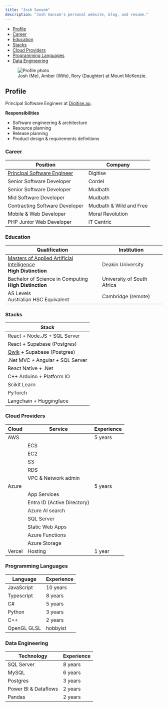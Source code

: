 ```yaml
---
title: "Josh Sansom"
description: "Josh Sansom's personal website, blog, and resume."
---
```


<section>
<aside class="mini-menu">
    <ul>
        <li>
            <a href="#profile">Profile</a>
        </li>
        <li>
            <a href="#career">Career</a>
        </li>
        <li>
            <a href="#education">Education</a>
        </li>
        <li>
            <a href="#stacks">Stacks</a>
        </li>
        <li>
            <a href="#cloud-providers">Cloud Providers</a>
        </li>
        <li>
            <a href="#programming-languages">Programming Languages</a>
        </li>
        <li>
            <a href="#data-engineering">Data Engineering</a>
        </li>
    </ul>
</aside>
<figure>
    <img width={640} height={480} src={"/images/profile.jpeg"} alt="Profile photo" />
    <figcaption>Josh (Me), Amber (Wife), Rory (Daughter) at Mount McKenzie.</figcaption>
</figure>

## **Profile**
Principal Software Engineer at [Digitise.au](http://Digitise.au).  

**Responsibilities**  
- Software engineering & architecture
- Resource planning
- Release planning
- Product design & requirements definitions


### **Career**
| **Position** | **Company** |
| --- | --- |
| <u>Principal Software Engineer</u> | Digitise |
| Senior Software Developer | Cordel |
| Senior Software Developer | Mudbath |
| Mid Software Developer | Mudbath |
| Contracting Software Developer | Mudbath & Wild and Free |
| Mobile & Web Developer | Moral Revolution |
| PHP Junior Web Developer | IT Centric |

### **Education**

| **Qualification** | **Institution** |
| --- | --- |
| <u>Masters of Applied Artificial Intelligence</u><br/>**High Distinction** | Deakin University |
| Bachelor of Science in Computing<br/>**High Distinction** | University of South Africa |
| AS Levels<br/>Australian HSC Equivalent | Cambridge (remote) |

### **Stacks**

| Stack |
| --- |
| React + Node.JS + SQL Server |
| React + Supabase (Postgres) |
| [Qwik](https://qwik.dev) + Supabase (Postgres) |
| .Net MVC + Angular + SQL Server |
| React Native + .Net |
| C++ Arduino + Platform IO |
| Scikit Learn |
| PyTorch |
| Langchain + Huggingface |

### **Cloud Providers**

| Cloud | Service | Experience |
| --- | --- | --- |
| AWS |  | 5 years |
|  | ECS |  |
|  | EC2 |  |
|  | S3 |  |
|  | RDS |  |
|  | VPC & Network admin |  |
| Azure |  | 5 years |
|  | App Services |  |
|  | Entra ID (Active Directory) |  |
|  | Azure AI search |  |
|  | SQL Server |  |
|  | Static Web Apps |  |
|  | Azure Functions |  |
|  | Azure Storage |  |
| Vercel | Hosting | 1 year |

### **Programming Languages**

| Language | Experience |
| --- | --- |
| JavaScript | 10 years |
| Typescript | 8 years |
| C# | 5 years |
| Python | 3 years |
| C++ | 2 years |
| OpenGL GLSL | hobbyist |

### **Data Engineering**

| Technology | Experience |
| --- | --- |
| SQL Server | 8 years |
| MySQL | 6 years |
| Postgres | 3 years |
| Power BI & Dataflows | 2 years |
| Pandas | 2 years |


</section>